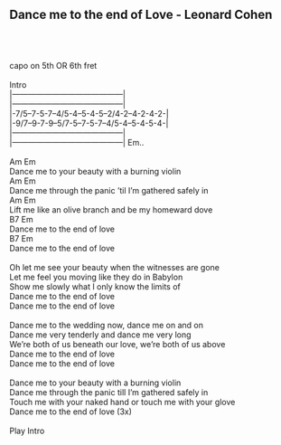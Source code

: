 ## Dance me to the end of Love - Leonard Cohen\
\
\
\
capo on 5th OR 6th fret\
\
Intro\
|------------------------------------------|\
|------------------------------------------|\
|-7/5--7-5-7--4/5-4--5-4-5--2/4-2--4-2-4-2-|\
|-9/7--9-7-9--5/7-5--7-5-7--4/5-4--5-4-5-4-|\
|------------------------------------------|\
|------------------------------------------|  Em..\
\
Am                             Em\
Dance me to your beauty with a burning violin\
Am                                  Em\
Dance me through the panic 'til I'm gathered safely in\
Am                               Em\
Lift me like an olive branch and be my homeward dove\
B7                   Em\
Dance me to the end of love\
B7                   Em\
Dance me to the end of love\
\
Oh let me see your beauty when the witnesses are gone \
Let me feel you moving like they do in Babylon \
Show me slowly what I only know the limits of \
Dance me to the end of love \
Dance me to the end of love \
\
Dance me to the wedding now, dance me on and on \
Dance me very tenderly and dance me very long \
We're both of us beneath our love, we're both of us above \
Dance me to the end of love \
Dance me to the end of love\
\
Dance me to your beauty with a burning violin \
Dance me through the panic till I'm gathered safely in \
Touch me with your naked hand or touch me with your glove \
Dance me to the end of love (3x)\
\
Play Intro\
\

